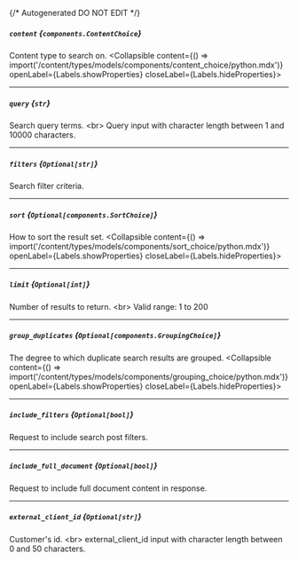 {/* Autogenerated DO NOT EDIT  */}

##### `content` *{`components.ContentChoice`}*
Content type to search on.
<Collapsible content={() => import('/content/types/models/components/content_choice/python.mdx')} openLabel={Labels.showProperties} closeLabel={Labels.hideProperties}>
</Collapsible>

---
##### `query` *{`str`}*
Search query terms. \<br\> Query input with character length between 1 and 10000 characters.


---
##### `filters` *{`Optional[str]`}*
Search filter criteria.

---
##### `sort` *{`Optional[components.SortChoice]`}*
How to sort the result set.
<Collapsible content={() => import('/content/types/models/components/sort_choice/python.mdx')} openLabel={Labels.showProperties} closeLabel={Labels.hideProperties}>
</Collapsible>

---
##### `limit` *{`Optional[int]`}*
Number of results to return. \<br\> Valid range: 1 to 200


---
##### `group_duplicates` *{`Optional[components.GroupingChoice]`}*
The degree to which duplicate search results are grouped.
<Collapsible content={() => import('/content/types/models/components/grouping_choice/python.mdx')} openLabel={Labels.showProperties} closeLabel={Labels.hideProperties}>
</Collapsible>

---
##### `include_filters` *{`Optional[bool]`}*
Request to include search post filters.

---
##### `include_full_document` *{`Optional[bool]`}*
Request to include full document content in response.

---
##### `external_client_id` *{`Optional[str]`}*
Customer's id. \<br\> external_client_id input with character length between 0 and 50 characters.



